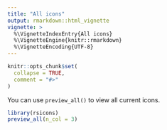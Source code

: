 ```yaml
---
title: "All icons"
output: rmarkdown::html_vignette
vignette: >
  %\VignetteIndexEntry{All icons}
  %\VignetteEngine{knitr::rmarkdown}
  %\VignetteEncoding{UTF-8}
---
```


```r
knitr::opts_chunk$set(
  collapse = TRUE,
  comment = "#>"
)
```

You can use `preview_all()` to view all current icons.

```r
library(rsicons)
preview_all(n_col = 3)
```
